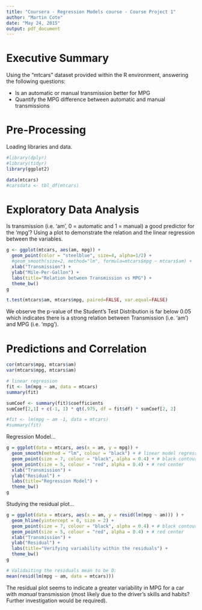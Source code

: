 ```yaml
---
title: "Coursera - Regression Models course - Course Project 1"
author: "Martin Cote"
date: "May 24, 2015"
output: pdf_document
---
```


# Executive Summary

Using the "mtcars" dataset provided within the R environment, answering the following questions:

* Is an automatic or manual transmission better for MPG
* Quantify the MPG difference between automatic and manual transmissions

# Pre-Processing

Loading libraries and data.

```r
#library(dplyr)
#library(tidyr)
library(ggplot2)

data(mtcars)
#carsdata <- tbl_df(mtcars)
```

# Exploratory Data Analysis

Is transmission (i.e. 'am', 0 = automatic and 1 = manual) a good predictor for the 'mpg'?  Using a plot to demonstrate the relation and the linear regression between the variables.

```r
g <- ggplot(mtcars, aes(am, mpg)) +
  geom_point(color = "steelblue", size=4, alpha=1/2) +
  #geom_smooth(size=2, method="lm", formula=mtcars$mpg ~ mtcars$am) +
  xlab("Transmission") +
  ylab("Mile-Per-Gallon") +
  labs(title="Relation between Transmission vs MPG") +
  theme_bw()
g

t.test(mtcars$am, mtcars$mpg, paired=FALSE, var.equal=FALSE)

```

We observe the p-value of the Student's Test Distribution is far below 0.05 which indicates there is a strong relation between Transmission (i.e. 'am') and MPG (i.e. 'mpg').

# Predictions and Correlation

```r
cor(mtcars$mpg, mtcars$am)
var(mtcars$mpg, mtcars$am)

# linear regression
fit <- lm(mpg ~ am, data = mtcars)
summary(fit)

sumCoef <- summary(fit)$coefficients
sumCoef[2,1] + c(-1, 1) * qt(.975, df = fit$df) * sumCoef[2, 2]

#fit <- lm(mpg ~ am -1, data = mtcars)
#summary(fit)
```

Regression Model...

```r
g = ggplot(data = mtcars, aes(x = am, y = mpg)) +
  geom_smooth(method = "lm", colour = "black") + # linear model regression
  geom_point(size = 7, colour = "black", alpha = 0.4) + # black contour
  geom_point(size = 5, colour = "red", alpha = 0.4) + # red center
  xlab("Transmission") +
  ylab("Residual") +
  labs(title="Regression Model") +
  theme_bw()
g
```


Studying the residual plot...

```r
g = ggplot(data = mtcars, aes(x = am, y = resid(lm(mpg ~ am))) ) +
  geom_hline(yintercept = 0, size = 2) +
  geom_point(size = 7, colour = "black", alpha = 0.4) + # black contour
  geom_point(size = 5, colour = "red", alpha = 0.4) + # red center
  xlab("Transmission") +
  ylab("Residual") +
  labs(title="Verifying variability within the residuals") +
  theme_bw()
g

# Validaiting the residuals mean to be 0:
mean(resid(lm(mpg ~ am, data = mtcars)))
```

The residual plot seems to indicate a greater variability in MPG for a car with *manual* transmission (most likely due to the driver's skills and habits?  Further investigation would be required).
